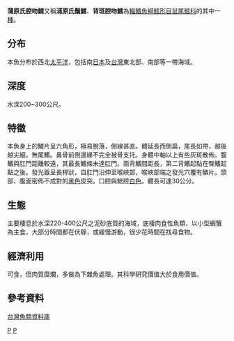 {{Speciesbox
| taxon = Coelorinchus kamoharai
| authority = Matsubara, 1943
| status = NE
| status_system = IUCN3.1
| trend = unknow
}}
'''蒲原氏腔吻鱈'''又稱'''浦原氏鬚鱈'''、'''背斑腔吻鱈'''為[[輻鰭魚綱|輻鰭魚綱]][[鱈形目|鱈形目]][[鼠尾鱈科|鼠尾鱈科]]的其中一[[種|種]]。

==分布==
本魚分布於西北[[太平洋|太平洋]]，包括南[[日本|日本]]及[[台灣|台灣]]東北部、南部等一帶海域。

==深度==
水深200~300公尺。

==特徵==
本魚身上的鱗片呈六角形，極易脫落，側線甚直。體延長而側扁，尾長如帶，越後越尖細，無尾鰭。鼻骨前側邊緣不完全被骨支托。身體中軸以上有些灰斑散佈。腹鰭與肛門距離較遠，其最長鰭條未達肛門。兩背鰭間距長，第二背鰭起點在臀鰭起點之後。發光器呈長桿狀，自肛門沿伸至喉峽部，喉峽部端之發光穴覆有鱗片。頭部、腹面密佈不成對的[[黑色|黑色]]皮突。口腔與鰓腔[[白色|白色]]。體長可達30公分。

==生態==
主要棲息於水深220-400公尺之泥砂底質的海域，底棲肉食性魚類，以小型蝦蟹為主食，大部分時間都在伏靜，或緩慢游動，很少花時間在找尋食物。

==經濟利用==
可食，但肉質糜爛，多做為下雜魚處理。其科學研究價值大於食用價值。

==參考資料==
[http://fishdb.sinica.edu.tw/ 台灣魚類資料庫] {{Wayback|url=http://fishdb.sinica.edu.tw/ |date=20160304193340 }}

{{taxonbar}}
[[Category:_腔吻鳕属|P]]
[[Category:_1943年描述的鱼类|P]]